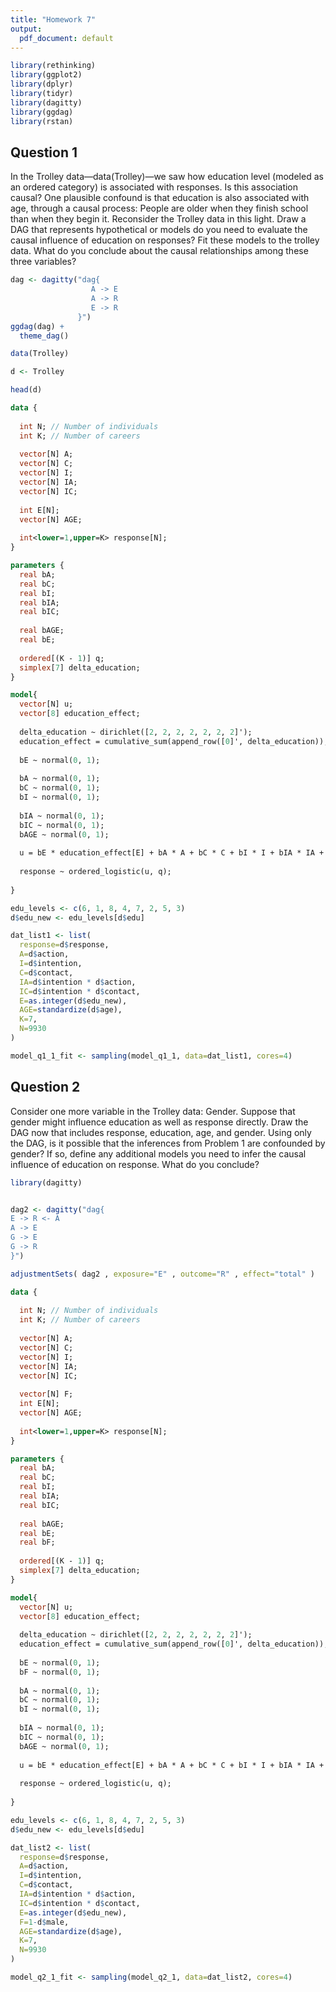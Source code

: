 ```yaml
---
title: "Homework 7"
output:
  pdf_document: default
---
```


```r
library(rethinking)
library(ggplot2)
library(dplyr)
library(tidyr)
library(dagitty)
library(ggdag)
library(rstan)
```


## Question 1
In the Trolley data—data(Trolley)—we saw how education level (modeled as
an ordered category) is associated with responses. Is this association causal? One
plausible confound is that education is also associated with age, through a causal
process: People are older when they finish school than when they begin it.
Reconsider the Trolley data in this light. Draw a DAG that represents hypothetical
<!-- causal relationships among response, education, and age. Which statical model -->
or models do you need to evaluate the causal influence of education on responses?
Fit these models to the trolley data. What do you conclude about the causal relationships
among these three variables?

```r
dag <- dagitty("dag{
                  A -> E
                  A -> R
                  E -> R
               }")
ggdag(dag) +
  theme_dag()
```

```r
data(Trolley)

d <- Trolley

head(d)

```


```stan
data {
  
  int N; // Number of individuals
  int K; // Number of careers 
  
  vector[N] A;
  vector[N] C;
  vector[N] I;
  vector[N] IA;
  vector[N] IC;
  
  int E[N];
  vector[N] AGE;
  
  int<lower=1,upper=K> response[N];
}

parameters {
  real bA;
  real bC;
  real bI;
  real bIA;
  real bIC;
  
  real bAGE;
  real bE;
  
  ordered[(K - 1)] q;
  simplex[7] delta_education;
}

model{
  vector[N] u;
  vector[8] education_effect;
  
  delta_education ~ dirichlet([2, 2, 2, 2, 2, 2, 2]');
  education_effect = cumulative_sum(append_row([0]', delta_education));
  
  bE ~ normal(0, 1);
  
  bA ~ normal(0, 1);
  bC ~ normal(0, 1);
  bI ~ normal(0, 1);
  
  bIA ~ normal(0, 1);  
  bIC ~ normal(0, 1); 
  bAGE ~ normal(0, 1);
  
  u = bE * education_effect[E] + bA * A + bC * C + bI * I + bIA * IA + bIC * IC + bAGE * AGE;
  
  response ~ ordered_logistic(u, q);
  
}


```

```r

edu_levels <- c(6, 1, 8, 4, 7, 2, 5, 3)
d$edu_new <- edu_levels[d$edu]

dat_list1 <- list(
  response=d$response,
  A=d$action,
  I=d$intention,
  C=d$contact,
  IA=d$intention * d$action,
  IC=d$intention * d$contact,
  E=as.integer(d$edu_new),
  AGE=standardize(d$age),
  K=7,
  N=9930
)

```

```r

model_q1_1_fit <- sampling(model_q1_1, data=dat_list1, cores=4)

```




## Question 2

Consider one more variable in the Trolley data: Gender. Suppose that gender
might influence education as well as response directly. Draw the DAG now that
includes response, education, age, and gender.
Using only the DAG, is it possible that the inferences from Problem 1 are confounded by gender? If so, define any additional models you need to infer the causal
influence of education on response. What do you conclude?


```r
library(dagitty)


dag2 <- dagitty("dag{
E -> R <- A
A -> E
G -> E
G -> R
}")

adjustmentSets( dag2 , exposure="E" , outcome="R" , effect="total" )

```

```stan
data {
  
  int N; // Number of individuals
  int K; // Number of careers 
  
  vector[N] A;
  vector[N] C;
  vector[N] I;
  vector[N] IA;
  vector[N] IC;
  
  vector[N] F;
  int E[N];
  vector[N] AGE;
  
  int<lower=1,upper=K> response[N];
}

parameters {
  real bA;
  real bC;
  real bI;
  real bIA;
  real bIC;
  
  real bAGE;
  real bE;
  real bF;
  
  ordered[(K - 1)] q;
  simplex[7] delta_education;
}

model{
  vector[N] u;
  vector[8] education_effect;
  
  delta_education ~ dirichlet([2, 2, 2, 2, 2, 2, 2]');
  education_effect = cumulative_sum(append_row([0]', delta_education));
  
  bE ~ normal(0, 1);
  bF ~ normal(0, 1);
  
  bA ~ normal(0, 1);
  bC ~ normal(0, 1);
  bI ~ normal(0, 1);
  
  bIA ~ normal(0, 1);  
  bIC ~ normal(0, 1); 
  bAGE ~ normal(0, 1);
  
  u = bE * education_effect[E] + bA * A + bC * C + bI * I + bIA * IA + bIC * IC + bAGE * AGE + bF * F;
  
  response ~ ordered_logistic(u, q);
  
}
```

```r

edu_levels <- c(6, 1, 8, 4, 7, 2, 5, 3)
d$edu_new <- edu_levels[d$edu]

dat_list2 <- list(
  response=d$response,
  A=d$action,
  I=d$intention,
  C=d$contact,
  IA=d$intention * d$action,
  IC=d$intention * d$contact,
  E=as.integer(d$edu_new),
  F=1-d$male,
  AGE=standardize(d$age),
  K=7,
  N=9930
) 
```

```r
model_q2_1_fit <- sampling(model_q2_1, data=dat_list2, cores=4)

```

